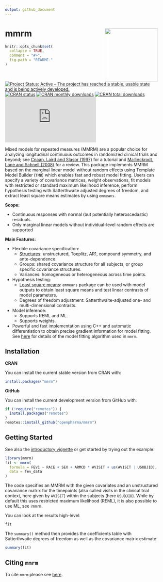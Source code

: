 ```yaml
---
output: github_document
---
```

<!-- markdownlint-disable-file -->
<!-- README.md needs to be generated from README.Rmd. Please edit that file -->

# mmrm  <img src="man/figures/logo.svg" align="right" width="175" />

```r
knitr::opts_chunk$set(
  collapse = TRUE,
  comment = "#>",
  fig.path = "README-"
)
```

<!-- badges: start -->
[![Project Status: Active – The project has reached a stable, usable state and is being actively developed.](https://www.repostatus.org/badges/latest/active.svg)](https://www.repostatus.org/#active)
[![CRAN status](https://www.r-pkg.org/badges/version-last-release/mmrm)](https://www.r-pkg.org/badges/version-last-release/mmrm)
[![CRAN monthly downloads](https://cranlogs.r-pkg.org/badges/mmrm)](https://cranlogs.r-pkg.org/badges/mmrm)
[![CRAN total downloads](https://cranlogs.r-pkg.org/badges/grand-total/mmrm)](https://cranlogs.r-pkg.org/badges/grand-total/mmrm)
[![Code Coverage](https://raw.githubusercontent.com/openpharma/mmrm/_xml_coverage_reports/data/main/coverage.xml)](https://raw.githubusercontent.com/openpharma/mmrm/_xml_coverage_reports/data/main/badge.svg)
<!-- badges: end -->
\

Mixed models for repeated measures (MMRM) are a popular
choice for analyzing longitudinal continuous outcomes in randomized
clinical trials and beyond; see
[Cnaan, Laird and Slasor (1997)](https://doi.org/10.1002/(SICI)1097-0258(19971030)16:20<2349::AID-SIM667>3.0.CO;2-E)
for a tutorial and
[Mallinckrodt, Lane and Schnell (2008)](https://doi.org/10.1177/009286150804200402)
for a review. This package implements
MMRM based on the marginal linear model without random effects using
Template Model Builder (`TMB`) which enables fast and robust model
fitting. Users can specify a variety of covariance matrices, weight
observations, fit models with restricted or standard maximum
likelihood inference, perform hypothesis testing with Satterthwaite
adjusted degrees of freedom, and extract least square means estimates
by using `emmeans`.

**Scope:**

* Continuous responses with normal (but potentially heteroscedastic) residuals.
* Only marginal linear models without individual-level random effects are supported

**Main Features:**

* Flexible covariance specification:
  * [Structures](https://openpharma.github.io/mmrm/main/articles/covariance.html): unstructured, Toeplitz, AR1, compound symmetry, and ante-dependence.
  * Groups: shared covariance structure for all subjects, or group specific covariance structures.
  * Variances: homogeneous or heterogeneous across time points.
* Hypothesis testing:
  * [Least square means](https://openpharma.github.io/mmrm/main/reference/emmeans_support.html): `emmeans` package can be used with model outputs to obtain
least square means and test linear contrasts of model parameters.
  * Degrees of freedom adjustment: Satterthwaite-adjusted one- and multi-dimensional contrasts.
* Model inference:
  * Supports REML and ML.
  * Supports weights.
* Powerful and fast implementation using C++ and automatic differentiation to
obtain precise gradient information for model fitting. See [here](https://openpharma.github.io/mmrm/main/articles/algorithm.html)
for details of the model fitting algorithm used in `mmrm`.


## Installation

**CRAN**

You can install the current stable version from CRAN with:

```r
install.packages("mmrm")
```

**GitHub**

You can install the current development version from GitHub with:

```r
if (!require("remotes")) {
  install.packages("remotes")
}
remotes::install_github("openpharma/mmrm")
```

## Getting Started

See also the [introductory vignette](https://openpharma.github.io/mmrm/main/articles/introduction.html)
or get started by trying out the example:

```r
library(mmrm)
fit <- mmrm(
  formula = FEV1 ~ RACE + SEX + ARMCD * AVISIT + us(AVISIT | USUBJID),
  data = fev_data
)
```

The code specifies an MMRM with the given covariates and an unstructured covariance
matrix for the timepoints (also called visits in the clinical trial context, here
given by `AVISIT`) within the subjects (here `USUBJID`). While by default this uses
restricted maximum likelihood (REML), it is also possible to use ML, see `?mmrm`.

You can look at the results high-level:

```r
fit
```

The `summary()` method then provides the coefficients table with Satterthwaite
degrees of freedom as well as the covariance matrix estimate:

```r
summary(fit)
```


## Citing `mmrm`

To cite `mmrm` please see [here](https://openpharma.github.io/mmrm/main/authors.html#citation).
